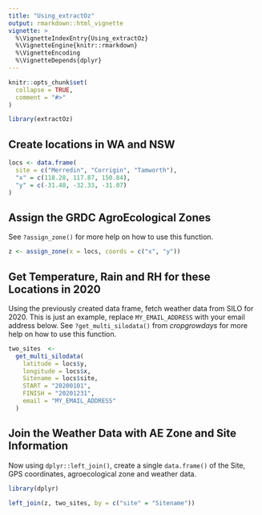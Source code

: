 ```yaml
---
title: "Using_extractOz"
output: rmarkdown::html_vignette
vignette: >
  %\VignetteIndexEntry{Using_extractOz}
  %\VignetteEngine{knitr::rmarkdown}
  %\VignetteEncoding
  %\VignetteDepends{dplyr}
---
```


```r
knitr::opts_chunk$set(
  collapse = TRUE,
  comment = "#>"
)
```

```r
library(extractOz)
```

## Create locations in WA and NSW

```r
locs <- data.frame(
  site = c("Merredin", "Corrigin", "Tamworth"),
  "x" = c(118.28, 117.87, 150.84),
  "y" = c(-31.48, -32.33, -31.07)
)
```

## Assign the GRDC AgroEcological Zones

See `?assign_zone()` for more help on how to use this function.

```r
z <- assign_zone(x = locs, coords = c("x", "y"))
```

## Get Temperature, Rain and RH for these Locations in 2020

Using the previously created data frame, fetch weather data from SILO for 2020.
This is just an example, replace `MY_EMAIL_ADDRESS` with your email address below.
See `?get_multi_silodata()` from _cropgrowdays_ for more help on how to use this function.

```r
two_sites  <-
  get_multi_silodata(
    latitude = locs$y,
    longitude = locs$x,
    Sitename = locs$site,
    START = "20200101",
    FINISH = "20201231",
    email = "MY_EMAIL_ADDRESS"
  )
```

## Join the Weather Data with AE Zone and Site Information

Now using `dplyr::left_join()`, create a single `data.frame()` of the Site, GPS coordinates, agroecological zone and weather data.

```r
library(dplyr)

left_join(z, two_sites, by = c("site" = "Sitename"))
```
